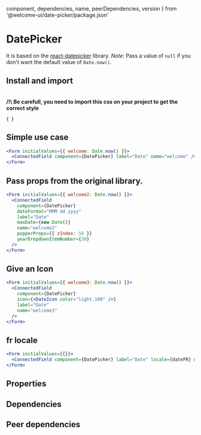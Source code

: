 
  component,
  dependencies,
  name,
  peerDependencies,
  version
} from '@welcome-ui/date-picker/package.json'

# DatePicker

<tagversion version={version} name={name} />

It is based on the [react-datepicker](https://github.com/Hacker0x01/react-datepicker) library. _Note_: Pass a value of `null` if you don't want the default value of `Date.now()`.

## Install and import

<usage component={component} name={name} peerDependencies={peerDependencies} />
<br />
<strong>/!\ Be carefull, you need to import this css on your project to get the correct style</strong>

<code>{`
`}</code>

## Simple use case

```jsx
<Form initialValues={{ welcome: Date.now() }}>
  <ConnectedField component={DatePicker} label="Date" name="welcome" />
</Form>
```

## Pass props from the original library.

```jsx
<Form initialValues={{ welcome2: Date.now() }}>
  <ConnectedField
    component={DatePicker}
    dateFormat="MMM dd yyyy"
    label="Date"
    maxDate={new Date()}
    name="welcome2"
    popperProps={{ zIndex: 50 }}
    yearDropdownItemNumber={30}
  />
</Form>
```

## Give an Icon

```jsx
<Form initialValues={{ welcome3: Date.now() }}>
  <ConnectedField
    component={DatePicker}
    icon={<DateIcon color="light.100" />}
    label="Date"
    name="welcome3"
  />
</Form>
```

## fr locale

```jsx
<Form initialValues={{}}>
  <ConnectedField component={DatePicker} label="Date" locale={dateFR} name="welcome4" />
</Form>
```

## Properties

<props of="DatePicker" propTypes={props.propTypes} />

## Dependencies

<dependencies dependencies={dependencies} />

## Peer dependencies

<dependencies dependencies={peerDependencies} />
